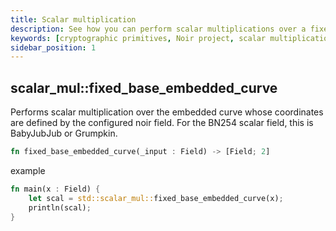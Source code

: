 ```yaml
---
title: Scalar multiplication
description: See how you can perform scalar multiplications over a fixed base in Noir
keywords: [cryptographic primitives, Noir project, scalar multiplication]
sidebar_position: 1
---
```



## scalar_mul::fixed_base_embedded_curve

Performs scalar multiplication over the embedded curve whose coordinates are defined by the
configured noir field. For the BN254 scalar field, this is BabyJubJub or Grumpkin.

```rust
fn fixed_base_embedded_curve(_input : Field) -> [Field; 2]
```

example

```rust
fn main(x : Field) {
    let scal = std::scalar_mul::fixed_base_embedded_curve(x);
    println(scal);
}
```

<BlackBoxInfo />
